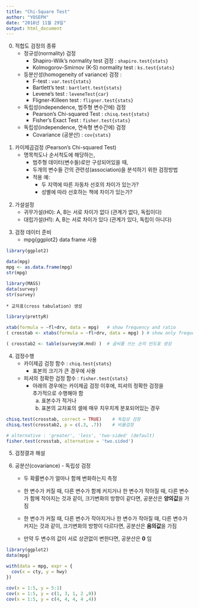 ```yaml
---
title: "Chi-Square Test"
author: "YOSEPH"
date: "2018년 11월 29일"
output: html_document
---
```

0. 적합도 검정의 종류
    * 정규성(normality) 검정
        - Shapiro-Wilk’s normality test 검정 : `shapiro.test{stats}`
        - Kolmogorov-Smirnov (K-S) normality test : `ks.test{stats}`
    * 등분산성(homogeneity of variance) 검정 : 
        - F-test : `var.test{stats}`
        - Bartlett’s test : `bartlett.test{stats}`
        - Levene’s test : `leveneTest{car}`
        - Fligner-Killeen test : `fligner.test{stats}`
    * 독립성(independence, 범주형 변수간에) 검정
        - Pearson's Chi-squared Test : `chisq.test{stats}`
        - Fisher's Exact Test : `fisher.test{stats}`
    * 독립성(independence, 연속형 변수간에) 검정
        - Covariance (공분산) : `cov{stats}`
<p/>

1. 카이제곱검정 (Pearson’s Chi-squared Test)
    * 명목척도나 순서척도에 해당하는, 
	  * 범주형 데이터(변수들)로만 구성되어있을 때,
	  * 두개의 변수들 간의 관련성(association)을 분석하기 위한 검정방법
	  * 적용 예:
	    - 두 지역에 따른 자동차 선호의 차이가 있는가?
	    - 성별에 따라 선호하는 책에 차이가 있는가?
<p/>

2. 가설설정
    * 귀무가설(H0): A, B는 서로 차이가 없다 (관계가 없다, 독립이다)
    * 대립가설(H1): A, B는 서로 차이가 있다 (관계가 있다, 독립이 아니다)
<p/>

3. 검정 데이터 준비
    * mpg{ggplot2} data frame 사용
    
```r
library(ggplot2)

data(mpg)
mpg <- as.data.frame(mpg)
str(mpg)

library(MASS)
data(survey)
str(survey)
```
    
    * 교차표(cross tabulation) 생성
```r
library(prettyR)

xtab(formula = ~fl+drv, data = mpg)   # show frequency and ratio
( crosstab <- xtabs(formula = ~fl+drv, data = mpg) ) # show only frequency

( crosstab2 <- table(survey$W.Hnd) )  # 글씨를 쓰는 손의 빈도표 생성
```
</p>

4. 검정수행
    * 카이제곱 검정 함수 : `chiq.test{stats}`
        - 표본의 크기가 큰 경우에 사용
    * 피셔의 정확한 검정 함수 : `fisher.test{stats}`
        - 아래의 경우에는 카이제곱 검정 이후에, 피셔의 정확한 검정을   
          추가적으로 수행해야 함
            a. 표본수가 적거나
            b. 표본의 교차표의 셀에 매우 치우치게 분포되어있는 경우
    
```r

chisq.test(crosstab, correct = TRUE)    # 독립성 검정
chisq.test(crosstab2, p = c(.3, .7))    # 비율검정
```
    
```r
# alternative : 'greater', 'less', 'two-sided' (default)
fisher.test(crosstab, alternative = 'two.sided')
```
<p/>

5. 검정결과 해설
<p/>

6. 공분산(covariance) - 독립성 검정
    * 두 확률변수가 얼마나 함께 변화하는지 측정
    
    * 한 변수가 커질 때, 다른 변수가 함께 커지거나
      한 변수가 작아질 때, 다른 변수가 함께 작아지는 것과 같이,
      크기변화의 방향이 같다면, 공분산은 **양의값**을 가짐
      
    * 한 변수가 커질 때, 다른 변수가 작아지거나
      한 변수가 작아질 때, 다른 변수가 커지는 것과 같이,
      크기변화의 방향이 다르다면, 공분산은 **음의값**을 가짐
      
    * 만약 두 변수의 값이 서로 상관없이 변한다면, 공분산은 **0** 임
<p/>

```r
library(ggplot2)
data(mpg)

with(data = mpg, expr = {
  cov(x = cty, y = hwy)
})

cov(x = 1:5, y = 5:1)
cov(x = 1:5, y = c(1, 3, 1, 2 ,0))
cov(x = 1:5, y = c(4, 4, 4, 4 ,4))
```

    


                          
